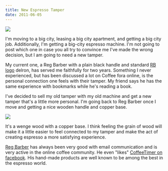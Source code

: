```yaml
---
title: New Espresso Tamper
date: 2011-06-05
---
```



 ![](./B5A03B15D5BA41D188B9E7AEB0E479E0.jpg)

I'm moving to a big city, leasing a big city apartment, and getting a big city job. Additionally, I'm getting a big-city espresso machine. I'm not going to post which one in case you all try to convince me I've made the wrong decision, but I am going to need a new tamper.

My current one, a Reg Barber with a plain black handle and standard [RB logo](http://www.seattlecoffeegear.com/v/vspfiles/assets/images/reg180.gif) delron, has served me faithfully for two years. Something I never experienced, but has been discussed a lot on Coffee fora online, is the personal connection one feels with their tamper. My friend says he has the same experience with bookmarks while he's reading a book.

I've decided to sell my old tamper with my old machine and get a new tamper that's a little more personal. I'm going back to Reg Barber once I move and getting a nice wooden handle and copper base.

 ![](./C246C672A7954F439D2FCF1BEA31887A.jpg)

It's a wenge wood with a copper base. I think feeling the grain of wood will make it a little easier to feel connected to my tamper and make the act of creating espresso a more satisfying experience.

[Reg Barber](http://www.coffeetamper.com/store/pc/home.asp) has always been very good with email communication and is very active in the online coffee community. He even "likes" [CoffeeTimer on facebook](https://www.facebook.com/pages/Coffee-Timer/380859466680). His hand-made products are well known to be among the best in the espresso world.


  